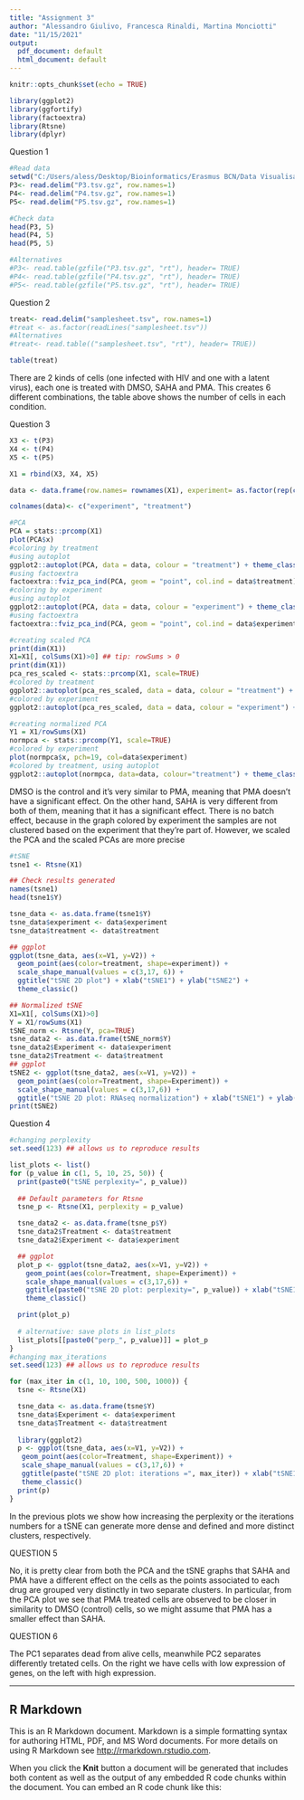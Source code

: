 ---
title: "Assignment 3"
author: "Alessandro Giulivo, Francesca Rinaldi, Martina Monciotti"
date: "11/15/2021"
output:
  pdf_document: default
  html_document: default
---

```{r setup, include=FALSE}
knitr::opts_chunk$set(echo = TRUE)
```

```{r}
library(ggplot2)
library(ggfortify)
library(factoextra)
library(Rtsne)
library(dplyr)
```
Question 1
```{r}
#Read data
setwd("C:/Users/aless/Desktop/Bioinformatics/Erasmus BCN/Data Visualisation/homeassignment")
P3<- read.delim("P3.tsv.gz", row.names=1)
P4<- read.delim("P4.tsv.gz", row.names=1)
P5<- read.delim("P5.tsv.gz", row.names=1)

#Check data
head(P3, 5)
head(P4, 5)
head(P5, 5)

#Alternatives
#P3<- read.table(gzfile("P3.tsv.gz", "rt"), header= TRUE)
#P4<- read.table(gzfile("P4.tsv.gz", "rt"), header= TRUE)
#P5<- read.table(gzfile("P5.tsv.gz", "rt"), header= TRUE)
```

Question 2
```{r}
treat<- read.delim("samplesheet.tsv", row.names=1)
#treat <- as.factor(readLines("samplesheet.tsv"))
#Alternatives
#treat<- read.table(("samplesheet.tsv", "rt"), header= TRUE))

table(treat)
```

There are 2 kinds of cells (one infected with HIV and one with a latent virus), each one is treated with DMSO, SAHA and PMA. This creates 6 different combinations, the table above shows the number of cells in each condition.

Question 3
```{r}
X3 <- t(P3)
X4 <- t(P4)
X5 <- t(P5)

X1 = rbind(X3, X4, X5)

data <- data.frame(row.names= rownames(X1), experiment= as.factor(rep(c("A", "B", "C"), each=96)), treatment=treat)

colnames(data)<- c("experiment", "treatment")

#PCA
PCA = stats::prcomp(X1)
plot(PCA$x)
#coloring by treatment
#using autoplot
ggplot2::autoplot(PCA, data = data, colour = "treatment") + theme_classic()
#using factoextra
factoextra::fviz_pca_ind(PCA, geom = "point", col.ind = data$treatment)
#coloring by experiment
#using autoplot
ggplot2::autoplot(PCA, data = data, colour = "experiment") + theme_classic()
#using factoextra
factoextra::fviz_pca_ind(PCA, geom = "point", col.ind = data$experiment)

#creating scaled PCA
print(dim(X1))
X1=X1[, colSums(X1)>0] ## tip: rowSums > 0
print(dim(X1))
pca_res_scaled <- stats::prcomp(X1, scale=TRUE)
#colored by treatment
ggplot2::autoplot(pca_res_scaled, data = data, colour = "treatment") + theme_classic()
#colored by experiment
ggplot2::autoplot(pca_res_scaled, data = data, colour = "experiment") + theme_classic()

#creating normalized PCA
Y1 = X1/rowSums(X1)
normpca <- stats::prcomp(Y1, scale=TRUE)
#colored by experiment
plot(normpca$x, pch=19, col=data$experiment)
#colored by treatment, using autoplot
ggplot2::autoplot(normpca, data=data, colour="treatment") + theme_classic()

```
DMSO is the control and it's very similar to PMA, meaning that PMA doesn't have a significant effect. On the other hand, SAHA is very different from both of them, meaning that it has a significant effect. There is no batch effect, because in the graph colored by experiment the samples are not clustered based on the experiment that they're part of. However, we scaled the PCA and the scaled PCAs are more precise

```{r}
#tSNE
tsne1 <- Rtsne(X1)

## Check results generated
names(tsne1)
head(tsne1$Y)

tsne_data <- as.data.frame(tsne1$Y)
tsne_data$experiment <- data$experiment
tsne_data$treatment <- data$treatment

## ggplot
ggplot(tsne_data, aes(x=V1, y=V2)) + 
  geom_point(aes(color=treatment, shape=experiment)) +
  scale_shape_manual(values = c(3,17, 6)) +
  ggtitle("tSNE 2D plot") + xlab("tSNE1") + ylab("tSNE2") + 
  theme_classic()

## Normalized tSNE
X1=X1[, colSums(X1)>0]
Y = X1/rowSums(X1)
tSNE_norm <- Rtsne(Y, pca=TRUE)
tsne_data2 <- as.data.frame(tSNE_norm$Y)
tsne_data2$Experiment <- data$experiment
tsne_data2$Treatment <- data$treatment
## ggplot
tSNE2 <- ggplot(tsne_data2, aes(x=V1, y=V2)) + 
  geom_point(aes(color=Treatment, shape=Experiment)) +
  scale_shape_manual(values = c(3,17,6)) +
  ggtitle("tSNE 2D plot: RNAseq normalization") + xlab("tSNE1") + ylab("tSNE2") + theme_classic() 
print(tSNE2)
```


Question 4
```{r}
#changing perplexity
set.seed(123) ## allows us to reproduce results

list_plots <- list()
for (p_value in c(1, 5, 10, 25, 50)) {
  print(paste0("tSNE perplexity=", p_value))
  
  ## Default parameters for Rtsne
  tsne_p <- Rtsne(X1, perplexity = p_value)

  tsne_data2 <- as.data.frame(tsne_p$Y)
  tsne_data2$Treatment <- data$treatment
  tsne_data2$Experiment <- data$experiment

  ## ggplot
  plot_p <- ggplot(tsne_data2, aes(x=V1, y=V2)) + 
    geom_point(aes(color=Treatment, shape=Experiment)) +
    scale_shape_manual(values = c(3,17,6)) +
    ggtitle(paste0("tSNE 2D plot: perplexity=", p_value)) + xlab("tSNE1") + ylab("tSNE2") + 
    theme_classic() 

  print(plot_p)
  
  # alternative: save plots in list_plots
  list_plots[[paste0("perp_", p_value)]] = plot_p
} 
#changing max_iterations
set.seed(123) ## allows us to reproduce results

for (max_iter in c(1, 10, 100, 500, 1000)) {
  tsne <- Rtsne(X1)

  tsne_data <- as.data.frame(tsne$Y)
  tsne_data$Experiment <- data$experiment
  tsne_data$Treatment <- data$treatment
  
  library(ggplot2)
  p <- ggplot(tsne_data, aes(x=V1, y=V2)) + 
   geom_point(aes(color=Treatment, shape=Experiment)) +
   scale_shape_manual(values = c(3,17,6)) +
   ggtitle(paste("tSNE 2D plot: iterations =", max_iter)) + xlab("tSNE1") + ylab("tSNE2") + 
   theme_classic()
  print(p)
}
```

In the previous plots we show how increasing the perplexity or the iterations numbers for a tSNE can generate more dense and defined and more distinct clusters, respectively.


QUESTION 5

No, it is pretty clear from both the PCA and the tSNE graphs that SAHA and PMA have a different effect on the cells as the points associated to each drug are grouped very distinctly in two separate clusters. In particular, from the PCA plot we see that PMA treated cells are observed to be closer in similarity to DMSO (control) cells, so we might assume that PMA has a smaller effect than SAHA.


QUESTION 6

The PC1 separates dead from alive cells, meanwhile PC2 separates differently tretated cells. On the right we have cells with low expression of genes, on the left with high expression.  
  
  
---------------------------------------------------------------------------------------------------------------

## R Markdown

This is an R Markdown document. Markdown is a simple formatting syntax for authoring HTML, PDF, and MS Word documents. For more details on using R Markdown see <http://rmarkdown.rstudio.com>.

When you click the **Knit** button a document will be generated that includes both content as well as the output of any embedded R code chunks within the document. You can embed an R code chunk like this:


